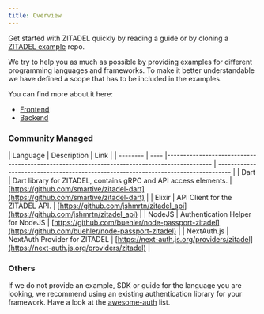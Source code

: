 ```yaml
---
title: Overview
---
```



Get started with ZITADEL quickly by reading a guide or by cloning a [ZITADEL example](https://github.com/search?q=topic%3Aexamples+org%3Azitadel) repo.

We try to help you as much as possible by providing examples for different programming languages and frameworks.
To make it better understandable we have defined a scope that has to be included in the examples.

You can find more about it here:
- [Frontend](frontend)
- [Backend](backend)


### Community Managed

| Language | Description                                                                                       | Link                                                                               |
| -------- | ---- |-------------------------------------------------------------------------------------------- | ---------------------------------------------------------------------------------- |
| Dart     | Dart library for ZITADEL, contains gRPC and API access elements.                                  | [https://github.com/smartive/zitadel-dart](https://github.com/smartive/zitadel-dart) |
| Elixir   | API Client for the ZITADEL API.                                                                   | [https://github.com/jshmrtn/zitadel_api](https://github.com/jshmrtn/zitadel_api)   |
| NodeJS   | Authentication Helper for NodeJS                                                                 | [https://github.com/buehler/node-passport-zitadel](https://github.com/buehler/node-passport-zitadel)   |
| NextAuth.js | NextAuth Provider for ZITADEL | [https://next-auth.js.org/providers/zitadel](https://next-auth.js.org/providers/zitadel) |

### Others

If we do not provide an example, SDK or guide for the language you are looking, we recommend using an existing authentication library for your framework.
Have a look at the [awesome-auth](https://github.com/casbin/awesome-auth) list.